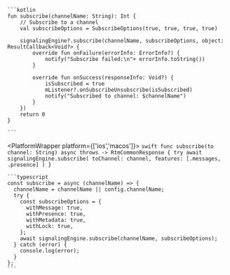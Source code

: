 <PlatformWrapper platform='android'>

    ```kotlin
    fun subscribe(channelName: String): Int {
        // Subscribe to a channel
        val subscribeOptions = SubscribeOptions(true, true, true, true)

        signalingEngine?.subscribe(channelName, subscribeOptions, object: ResultCallback<Void?> {
            override fun onFailure(errorInfo: ErrorInfo?) {
                notify("Subscribe failed:\n"+ errorInfo.toString())
            }

            override fun onSuccess(responseInfo: Void?) {
                isSubscribed = true
                mListener?.onSubscribeUnsubscribe(isSubscribed)
                notify("Subscribed to channel: $channelName")
            }
        })
        return 0
    }

    ```

</PlatformWrapper>

<PlatformWrapper platform={['ios','macos']}>
    ```swift
    func subscribe(to channel: String) async throws -> RtmCommonResponse {
        try await signalingEngine.subscribe(
            toChannel: channel,
            features: [.messages, .presence]
        )
    }
    ```

</PlatformWrapper>

<PlatformWrapper platform = 'web'>

    ```typescript
    const subscribe = async (channelName) => {
      channelName = channelName || config.channelName;
      try {
        const subscribeOptions = {
          withMessage: true,
          withPresence: true, 
          withMetadata: true,
          withLock: true,
        };
        await signalingEngine.subscribe(channelName, subscribeOptions);
      } catch (error) {
        console.log(error);
      }
    };
    ```

</PlatformWrapper>


